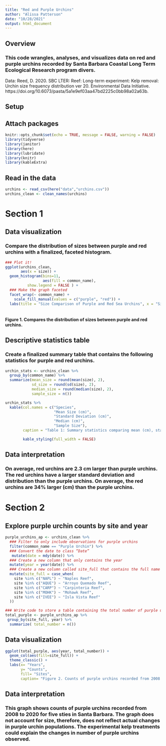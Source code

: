 ```yaml
---
title: "Red and Purple Urchins"
author: "Alissa Patterson"
date: "10/28/2021"
output: html_document
---
```


## Overview
### This code wrangles, analyses, and visualizes data on red and purple urchins recorded by Santa Barbara Coastal Long Term Ecological Research program divers.


Data: Reed, D. 2020. SBC LTER: Reef: Long-term experiment: Kelp removal: Urchin size frequency distribution ver 20. Environmental Data Initiative. https://doi.org/10.6073/pasta/5a1e9ef03aa47bd2225c0bb98a02a63b. 

## Setup
## Attach packages

```r
knitr::opts_chunk$set(echo = TRUE, message = FALSE, warning = FALSE)
library(tidyverse)
library(janitor)
library(here)
library(lubridate)
library(knitr)
library(kableExtra)
```

## Read in the data

```r
urchins <- read_csv(here("data","urchins.csv"))
urchins_clean <- clean_names(urchins)
```
# Section 1

## Data visualization
### Compare the distribution of sizes between purple and red urchins with a finalized, faceted histogram.

```r
### Plot it!
ggplot(urchins_clean, 
       aes(x = size)) +
  geom_histogram(bins=11,
                 aes(fill = common_name), 
          show.legend = FALSE ) + 
  ### Make the graph faceted 
  facet_wrap(~ common_name) +
    scale_fill_manual(values = c("purple", "red")) +
  labs(title = "Size Comparison of Purple and Red Sea Urchins", x = "Size (cm)", y = "Number of Sea Urchins")
  
```



#### Figure 1. Compares the distribution of sizes between purple and red urchins.


## Descriptive statistics table
### Create a finalized summary table that contains the following statistics for purple and red urchins.

```r
urchin_stats <- urchins_clean %>%
  group_by(common_name) %>% 
  summarize(mean_size = round(mean(size), 2),
            sd_size = round(sd(size), 2),
            median_size = round(median(size), 2),
            sample_size = n())

urchin_stats %>%
  kable(col.names = c("Species",
                      "Mean Size (cm)",
                      "Standard Deviation (cm)",
                      "Median (cm)",
                      "Sample Size"),
        caption = "Table 1: Summary statistics comparing mean (cm), standard deviation (cm), median (cm), and sample sizes for purple and red urchins.") %>% 

        kable_styling(full_width = FALSE)

```


## Data interpretation

### On average, red urchins are 2.3 cm larger than purple urchins. The red urchins have a larger standard deviation and distribution than the purple urchins. On average, the red urchins are 34% larger (cm) than the purple urchins.

# Section 2

## Explore purple urchin counts by site and year

```r
purple_urchins_ap <- urchins_clean %>% 
  ### Filter to only include observations for purple urchins
  filter(common_name == "Purple Urchin") %>% 
  ### Convert the date to class “Date” 
   mutate(date = mdy(date)) %>%
  ### Create a new column that only contains the year
  mutate(year = year(date)) %>%
  ### Create a new column called site_full that contains the full name (not abbreviation) for each of the five sites
  mutate(site_full = case_when(
    site %in% c("NAPL") ~ "Naples Reef",
    site %in% c("AQUE") ~ "Arroyo Quemado Reef",
    site %in% c("CARP") ~ "Carpinteria Reef",
    site %in% c("MOHK") ~ "Mohawk Reef",
    site %in% c("IVEE") ~ "Isla Vista Reef"
  ))

### Write code to store a table containing the total number of purple urchins observed by site and year
total_purple <- purple_urchins_ap %>%
 group_by(site_full, year) %>% 
  summarize( total_number = n())
```
## Data visualization

```r
ggplot(total_purple, aes(year, total_number)) +
  geom_col(aes(fill=site_full)) +
  theme_classic() +
  labs(x= "Years",
       y= "Counts",
       fill= "Sites",
       caption= "Figure 2. Counts of purple urchins recorded from 2008 to 2020 per site.")
```

## Data interpretation

### This graph shows counts of purple urchins recorded from 2008 to 2020 for five sties in Santa Barbara. The graph does not account for size, therefore, does not reflect actual changes in purple urchin populations. The experimental kelp treatments could explain the changes in number of purple urchins observed.

